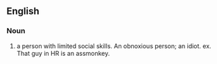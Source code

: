 {{rfv}}
==English==

===Noun===
{{en-noun}}

# a person with limited social skills. An obnoxious person; an idiot. ex. That guy in HR is an assmonkey.